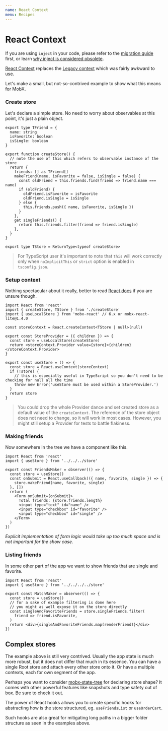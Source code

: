 ```yaml
---
name: React Context
menu: Recipes
---
```


# React Context

If you are using `inject` in your code, please refer to the [migration guide](/recipes-migration) first, or learn [why inject is considered obsolete](/recipes-inject).

[React Context][context] replaces the [Legacy context][context-legacy] which was fairly awkward to use.

Let's make a small, but not-so-contrived example to show what this means for MobX.

### Create store

Let's declare a simple store. No need to worry about observables at this point, it's just a plain object.

```tsx
export type TFriend = {
  name: string
  isFavorite: boolean
  isSingle: boolean
}

export function createStore() {
  // note the use of this which refers to observable instance of the store
  return {
    friends: [] as TFriend[]
    makeFriend(name, isFavorite = false, isSingle = false) {
      const oldFriend = this.friends.find(friend => friend.name === name)
      if (oldFriend) {
        oldFriend.isFavorite = isFavorite
        oldFriend.isSingle = isSingle
      } else {
        this.friends.push({ name, isFavorite, isSingle })
      }
    },
    get singleFriends() {
      return this.friends.filter(friend => friend.isSingle)
    },
  }
}

export type TStore = ReturnType<typeof createStore>
```

> For TypeScript user it's important to note that `this` will work correctly only when `noImplicitThis` or `strict` option is enabled in `tsconfig.json`.

### Setup context

Nothing spectacular about it really, better to read [React docs][context] if you are unsure though.

```tsx
import React from 'react'
import { createStore, TStore } from './createStore'
import { useLocalStore } from 'mobx-react' // 6.x or mobx-react-lite@1.4.0

const storeContext = React.createContext<TStore | null>(null)

export const StoreProvider = ({ children }) => {
  const store = useLocalStore(createStore)
  return <storeContext.Provider value={store}>{children}</storeContext.Provider>
}

export const useStore = () => {
  const store = React.useContext(storeContext)
  if (!store) {
    // this is especially useful in TypeScript so you don't need to be checking for null all the time
    throw new Error('useStore must be used within a StoreProvider.')
  }
  return store
}
```

> You could drop the whole Provider dance and set created store as a default value of the `createContext`. The reference of the store object does not need to change, so it will work in most cases. However, you might still setup a Provider for tests to battle flakiness.

### Making friends

Now somewhere in the tree we have a component like this.

```tsx
import React from 'react'
import { useStore } from '../../../store'

export const FriendsMaker = observer(() => {
  const store = useStore()
  const onSubmit = React.useCallback(({ name, favorite, single }) => {
    store.makeFriend(name, favorite, single)
  }, [])
  return (
    <Form onSubmit={onSubmit}>
      Total friends: {store.friends.length}
      <input type="text" id="name" />
      <input type="checkbox" id="favorite" />
      <input type="checkbox" id="single" />
    </Form>
  )
})
```

_Explicit implementation of form logic would take up too much space and is not important for the show case._

### Listing friends

In some other part of the app we want to show friends that are single and favorite.

```tsx
import React from 'react'
import { useStore } from '../../../../store'

export const MatchMaker = observer(() => {
  const store = useStore()
  // for a sake of example filtering is done here
  // you might as well expose it on the store directly
  const singleAndFavoriteFriends = store.singleFriends.filter(
    friend => friend.isFavorite,
  )
  return <div>{singleAndFavoriteFriends.map(renderFriend)}</div>
})
```

## Complex stores

The example above is still very contrived. Usually the app state is much more robust, but it does not differ that much in its essence. You can have a single Root store and attach every other store onto it. Or have a multiple contexts, each for own segment of the app.

Perhaps you want to consider [mobx-state-tree] for declaring store shape? It comes with other powerful features like snapshots and type safety out of box. Be sure to check it out.

The power of React hooks allows you to create specific hooks for abstracting how is the store structured, eg. `useFriendsList` or `useOrderCart`.

Such hooks are also great for mitigating long paths in a bigger folder structure as seen in the examples above.

[context]: https://reactjs.org/docs/context.html
[context-legacy]: https://reactjs.org/docs/legacy-context.html
[mobx-state-tree]: https://github.com/mobxjs/mobx-state-tree
